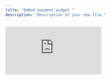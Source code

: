 ```yaml
---
title: "Embed payment widget "
description: "Description of your new file."
---
```


<iframe src="https://www.youtube.com/embed/ABy_gVh9Txk" title="YouTube video player" frameborder="0" className="w-full aspect-video rounded-xl" allow="accelerometer; autoplay; clipboard-write; encrypted-media; gyroscope; picture-in-picture; web-share" allowfullscreen />

# **Install the package**

The package can be added to your project via `npm` or `yarn`, then imported into your project.

The latest version of the code and documentation for `@loop-crypto/connect` is published to the [<u>NPM registry</u>](https://www.npmjs.com/package/@loop-crypto/connect).

## **npm**

Shell

```
npm install @loop-crypto/connect
```

## **yarn**

Shell

```
yarn add @loop-crypto/connect
```

# **Initialization**

Once the package has been added to your project, initialize the application by importing `initLoopConnect` at the top of your application stack. The function should be run once and will maintain the state of a connected wallet and configuration data across all pages and components within your application. For most React applications, this means calling the function in your entry file, just before `ReactDOMClient.createRoot()` is called.

```javascript
import { initLoopConnect } from "@loop-crypto/connect";

initLoopConnect({
    // configuration properties will go here
});
```

## **Authentication**

To initialize the application with the correct networks, tokens and contracts, you will import and call `initLoopConnect()` once at the highest level of your application. The function will receive an object of properties, which at minimum will include your `entityId` to uniquely identify your company (this will be provided to you), and a `jwtToken` to validate all requests and keep your data secure (more on generating your session token below).

The initialization function also accepts a `merchantId` property, which identifies sub accounts or projects to help separate reporting and settings. If you are not setup with a merchant sub account, the `merchantId` can be excluded and will simply default to your `entityId` which provides access to all configured entity properties.

```javascript
initLoopConnect({
    jwtToken: "your-jwt-token-here",
    entityId: "your-entity-id-here",
    merchantId: "your-optional-merchant-id-here",
});
```

> 🎉 **You are now authenticated and ready to collect payment!** You may <u>skip directly to adding the "PayIn" component</u> now, or continuing configuring Loop Connect for a more custom experience.

## **Events**

The `initLoopConnect` function accepts **optional** event callback handlers to inform your application of important system-wide events.

| **Event**         | **Callback types**   | **Description**                                                                                  |
| :---------------- | :------------------- | :----------------------------------------------------------------------------------------------- |
| `onInitialized`   | `InitializedEvent`   | The provided credentials were successful in obtaining the necessary data to ready the components |
| `onInitFailed`    | `InitFailedEvent`    | The application failed to initialize                                                             |
| `onWalletChange`  | `WalletChangeEvent`  | The user has changed their connected wallet                                                      |
| `onNetworkChange` | `NetworkChangeEvent` | The user has changed their connected wallet's network                                            |

> 💡Note that the `onWalletChange` and `onNetworkChange` events can also be [<u>triggered as an event by the </u>](https://docs.loopcrypto.xyz/docs/payin-component#payin-events)`PayIn`[<u>component</u>](https://docs.loopcrypto.xyz/docs/payin-component#payin-events) by assigning it the same properties.

### **Callback prop types**

The event callback functions receive data about the event through a single property, where each event receives an object with a different type. The following types correspond to the types specified in the "Events" table above.

<CodeGroup>

```javascript InitializedEvent
interface InitializedEvent {
    merchantId: string;
}
```


```javascript InitializedEvent
interface InitFailedEvent {
    type: "initFailed";
    message: string;
    data: Record<string, any>;
}
```


```javascript WalletChangeEvent
interface WalletChangeEvent {
    address: string | null;
    ens: string | undefined;
}
```


```javascript NetworkChangeEvent
interface NetworkChangeEvent {
    id: number;
    name: string;
    chain: "EVM" | "SOL";
}
```

</CodeGroup>

## **Advanced setup**

### **Generating your JWT authentication token**

Upon registration, you will be given an administrative `apiKey` to access our API. To generate the JWT token string provided to `initLoopConnect` as `jwtToken`, your `apiKey` must have `CreateAuthTokens` permission, which you can add to your key using our [<u>API reference's "Update API key" route</u>](https://docs.loopcrypto.xyz/reference/updateapikeyroute/).

With `CreateAuthTokens` permissions set for your `apiKey`, you can now create a `jwtToken` string at any time using the [<u>API reference's "Create Auth Token" route</u>](https://docs.loopcrypto.xyz/reference/createauthtokenroute/). Authentication tokens have a finite expiration time that can be configured upon creation. Practically speaking, you will need to generate an expiring auth token for each user session using code, to avoid exposing your `apiKey` publicly. A sample application flow might look like this:

#### **1. Backend: Generate a new JWT token**

From your backend, call the auth token endpoint with your `apiKey` and `entityId`. In this example, they're assumed to be stored as environment variables `LOOP_API_KEY` and `LOOP_ENTITY_ID` and served via a custom endpoint.

```javascript
// Backend endpoint example
app.post('/your-loop-token-endpoint', async (req, res) => {
    try {
        const response = await fetch('https://api.loopcrypto.xyz/api/v2/auth/token', {
            method: 'POST',
            headers: {
                'api-key': process.env.LOOP_API_KEY,
                'entity-id': process.env.LOOP_ENTITY_ID,
            },
            body: JSON.stringify({merchantId: process.env.LOOP_MERCHANT_ID)
        });

        const { token } = await response.json();
        res.json({ token });
    } catch (error) {
        res.status(500).json({ error: 'Failed to create token' });
    }
});
```

#### **2. Frontend: Use JWT token**

```javascript
// Get JWT token from your backend
const getJwtToken = async () => {
    const response = await fetch('/your-loop-token-endpoint', {
        method: 'POST'
    });

    const { token } = await response.json();
    return token;
};

// Initialize with JWT token
const initializeLoopConnect = async () => {
    const jwtToken = await getJwtToken();
  
    await initLoopConnect({
        jwtToken,
        entityId: 'your-entity-id-here',
    });
};
```

### **Authentication while testing**

To simply authentication while testing, you can directly provide your `apiKey` to the `iniLoopConnect()` function directly, removing the need to generate, updated, and provide a `jwtToken`.

```javascript
initLoopConnect({
    apiKey: "your-api-key-here",
    entityId: "your-entity-id-here",
    merchantId: "your-merchant-id-here",
});
```

If using an `apiKey` for testing, also providing a `jwtToken` will result in a failed initialization.

> ⚠️ **Never expose API keys** through frontend application code deployed to a public production environment

### **Awaiting **`initLoopConnect`

The `initLoopConnect()` function is asynchronous, returning a `boolean` when resolved. The returning boolean can be used to determine initialization success or failure without providing event callbacks.

```typescript
const initializationSuccessful: boolean = await initLoopConnect({
    jwtToken: "your-jwt-token-here",
    entityId: "your-entity-id-here",
    merchantId: "your-merchant-id-here",
});

// OR ----

initLoopConnect({
    jwtToken: "your-jwt-token-here",
    entityId: "your-entity-id-here",
    merchantId: "your-merchant-id-here",
}).then((initializationSuccessful: boolean) => {
    console.log(`Initialization successful: ${initializationSuccessful}`);
});
```

When the initialization process has completed successfully, `initLoopConnect()` resolves and returns `true` at the same time the `onInitialized` callback is called if provided. If the initialization failed, `false` is returned and the `onInitFailed` callback is called if provided.